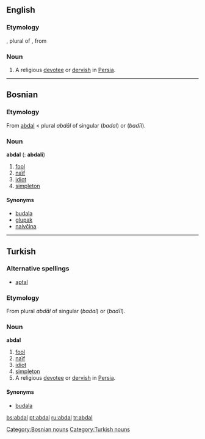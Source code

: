 ==English==

===Etymology===
{{etyl|ar}} {{term|ابدال|tr=abdāl|sc=Arab|lang=ar}}, plural of {{term|بدل|tr=badal|sc=Arab|lang=ar||a [[substitute]]; a good, religious man; [[saint]]}}, from {{term|بدل|tr=bádala|sc=Arab|lang=ar||to replace}}

===Noun===
{{en-noun}}

# A religious [[devotee]] or [[dervish]] in [[Persia]].

----

==Bosnian==

===Etymology===
From {{Turk.|bs}} [[abdal#Turkish|abdal]] < {{Ar.|bs}} plural ''abdāl'' of singular {{Arab|[[بدل|بَدَل]]}} (''badal'') or {{Arab|[[بديل|بَدِيل]]}} (''badīl'').

===Noun===
'''abdal''' {{m}} {{s}} ({{p}}: '''abdali''')

# [[fool]]
# [[naïf]]
# [[idiot]]
# [[simpleton]]

====Synonyms====
* [[budala#Bosnian|budala]]
* [[glupak#Bosnian|glupak]]
* [[naivčina#Bosnian|naivčina]]

[[Category:Bosnian nouns]]

----

==Turkish==

===Alternative spellings===
* [[aptal#Turkish|aptal]]

===Etymology===
From {{Ar.|tr}} plural ''abdāl'' of singular {{Arab|[[بدل|بَدَل]]}} (''badal'') or {{Arab|[[بديل|بَدِيل]]}} (''badīl'').

===Noun===
'''abdal'''

# [[fool]]
# [[naïf]]
# [[idiot]]
# [[simpleton]]
# A religious [[devotee]] or [[dervish]] in [[Persia]].

====Synonyms====
* [[budala#Bosnian|budala]]

[[Category:Turkish nouns]]

[[bs:abdal]]
[[pt:abdal]]
[[ru:abdal]]
[[tr:abdal]]